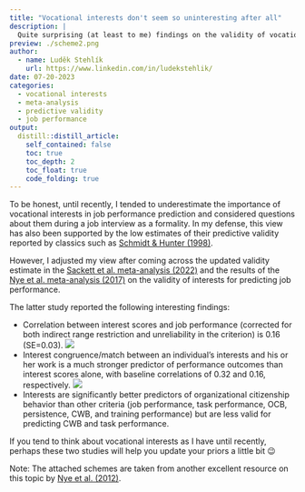```yaml
---
title: "Vocational interests don't seem so uninteresting after all"
description: |
  Quite surprising (at least to me) findings on the validity of vocational interests for predicting a range of important work outcomes.
preview: ./scheme2.png
author:
  - name: Luděk Stehlík
    url: https://www.linkedin.com/in/ludekstehlik/
date: 07-20-2023
categories:
  - vocational interests
  - meta-analysis
  - predictive validity
  - job performance
output:
  distill::distill_article:
    self_contained: false
    toc: true
    toc_depth: 2
    toc_float: true
    code_folding: true
---
```


To be honest, until recently, I tended to underestimate the importance of vocational interests in job performance prediction and considered questions about them during a job interview as a formality. In my defense, this view has also been supported by the low estimates of their predictive validity reported by classics such as [Schmidt & Hunter (1998)](https://psycnet.apa.org/record/1998-10661-006){target="_blank"}.

However, I adjusted my view after coming across the updated validity estimate in the [Sackett et al. meta-analysis (2022)](https://psycnet.apa.org/record/2022-17327-001){target="_blank"} and the results of the [Nye et al. meta-analysis (2017)](https://psycnet.apa.org/record/2016-62203-013){target="_blank"} on the validity of interests for predicting job performance.

The latter study reported the following interesting findings:

* Correlation between interest scores and job performance (corrected for both indirect range restriction and unreliability in the criterion) is 0.16 (SE=0.03).
<img src="./scheme2.png">
* Interest congruence/match between an individual's interests and his or her work is a much stronger predictor of performance outcomes than interest scores alone, with baseline correlations of 0.32 and 0.16, respectively.
<img src="./scheme1.png">
* Interests are significantly better predictors of organizational citizenship behavior than other criteria (job performance, task performance, OCB, persistence, CWB, and training performance) but are less valid for predicting CWB and task performance.

If you tend to think about vocational interests as I have until recently, perhaps these two studies will help you update your priors a little bit 😉

Note: The attached schemes are taken from another excellent resource on this topic by [Nye et al. (2012)](https://psycnet.apa.org/record/2012-17649-006){target="_blank"}.
